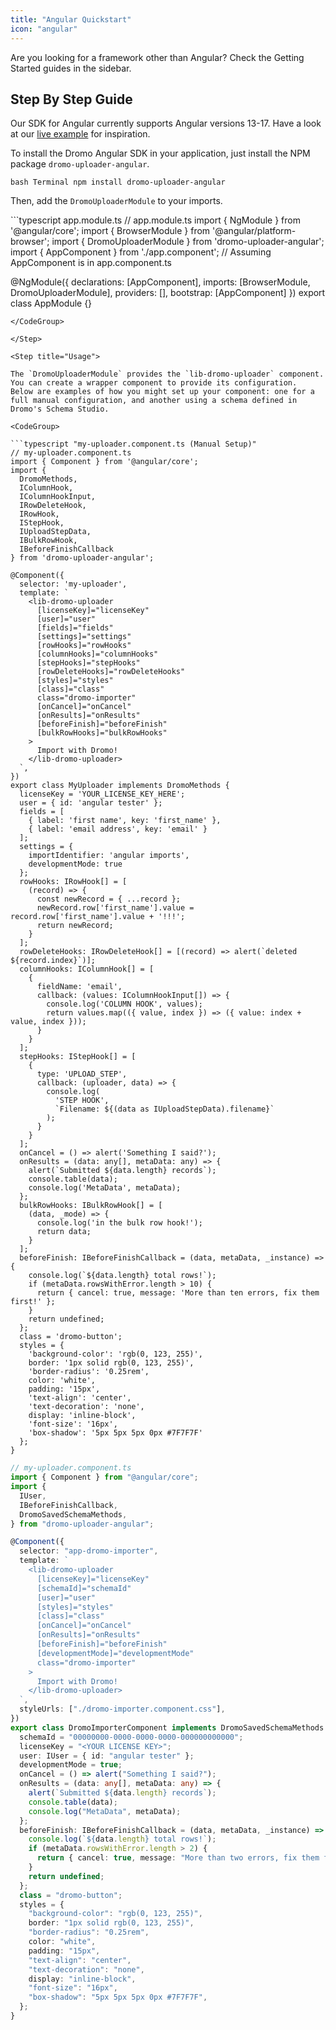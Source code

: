 ```yaml
---
title: "Angular Quickstart"
icon: "angular"
---
```


<Note>
  Are you looking for a framework other than Angular? Check the Getting Started
  guides in the sidebar.
</Note>

## Step By Step Guide

Our SDK for Angular currently supports Angular versions 13-17. Have a look at our [live example](https://codesandbox.io/s/dromo-developer-demo-angular-wbxuzt?file=/src/app/dromo-importer/dromo-importer.component.ts) for inspiration.

<Steps>

<Step title="Installation">

To install the Dromo Angular SDK in your application, just install the NPM package `dromo-uploader-angular`.

<CodeGroup>```bash Terminal npm install dromo-uploader-angular ```</CodeGroup>

Then, add the `DromoUploaderModule` to your imports.

<CodeGroup>
```typescript app.module.ts
// app.module.ts
import { NgModule } from '@angular/core';
import { BrowserModule } from '@angular/platform-browser';
import { DromoUploaderModule } from 'dromo-uploader-angular';
import { AppComponent } from './app.component'; // Assuming AppComponent is in app.component.ts

@NgModule({
declarations: [AppComponent],
imports: [BrowserModule, DromoUploaderModule],
providers: [],
bootstrap: [AppComponent]
})
export class AppModule {}

````
</CodeGroup>

</Step>

<Step title="Usage">

The `DromoUploaderModule` provides the `lib-dromo-uploader` component. You can create a wrapper component to provide its configuration.
Below are examples of how you might set up your component: one for a full manual configuration, and another using a schema defined in Dromo's Schema Studio.

<CodeGroup>

```typescript "my-uploader.component.ts (Manual Setup)"
// my-uploader.component.ts
import { Component } from '@angular/core';
import {
  DromoMethods,
  IColumnHook,
  IColumnHookInput,
  IRowDeleteHook,
  IRowHook,
  IStepHook,
  IUploadStepData,
  IBulkRowHook,
  IBeforeFinishCallback
} from 'dromo-uploader-angular';

@Component({
  selector: 'my-uploader',
  template: `
    <lib-dromo-uploader
      [licenseKey]="licenseKey"
      [user]="user"
      [fields]="fields"
      [settings]="settings"
      [rowHooks]="rowHooks"
      [columnHooks]="columnHooks"
      [stepHooks]="stepHooks"
      [rowDeleteHooks]="rowDeleteHooks"
      [styles]="styles"
      [class]="class"
      class="dromo-importer"
      [onCancel]="onCancel"
      [onResults]="onResults"
      [beforeFinish]="beforeFinish"
      [bulkRowHooks]="bulkRowHooks"
    >
      Import with Dromo!
    </lib-dromo-uploader>
  `,
})
export class MyUploader implements DromoMethods {
  licenseKey = 'YOUR_LICENSE_KEY_HERE';
  user = { id: 'angular tester' };
  fields = [
    { label: 'first name', key: 'first_name' },
    { label: 'email address', key: 'email' }
  ];
  settings = {
    importIdentifier: 'angular imports',
    developmentMode: true
  };
  rowHooks: IRowHook[] = [
    (record) => {
      const newRecord = { ...record };
      newRecord.row['first_name'].value = record.row['first_name'].value + '!!!';
      return newRecord;
    }
  ];
  rowDeleteHooks: IRowDeleteHook[] = [(record) => alert(`deleted ${record.index}`)];
  columnHooks: IColumnHook[] = [
    {
      fieldName: 'email',
      callback: (values: IColumnHookInput[]) => {
        console.log('COLUMN HOOK', values);
        return values.map(({ value, index }) => ({ value: index + value, index }));
      }
    }
  ];
  stepHooks: IStepHook[] = [
    {
      type: 'UPLOAD_STEP',
      callback: (uploader, data) => {
        console.log(
          'STEP HOOK',
          `Filename: ${(data as IUploadStepData).filename}`
        );
      }
    }
  ];
  onCancel = () => alert('Something I said?');
  onResults = (data: any[], metaData: any) => {
    alert(`Submitted ${data.length} records`);
    console.table(data);
    console.log('MetaData', metaData);
  };
  bulkRowHooks: IBulkRowHook[] = [
    (data, _mode) => {
      console.log('in the bulk row hook!');
      return data;
    }
  ];
  beforeFinish: IBeforeFinishCallback = (data, metaData, _instance) => {
    console.log(`${data.length} total rows!`);
    if (metaData.rowsWithError.length > 10) {
      return { cancel: true, message: 'More than ten errors, fix them first!' };
    }
    return undefined;
  };
  class = 'dromo-button';
  styles = {
    'background-color': 'rgb(0, 123, 255)',
    border: '1px solid rgb(0, 123, 255)',
    'border-radius': '0.25rem',
    color: 'white',
    padding: '15px',
    'text-align': 'center',
    'text-decoration': 'none',
    display: 'inline-block',
    'font-size': '16px',
    'box-shadow': '5px 5px 5px 0px #7F7F7F'
  };
}
````

```typescript "my-uploader.component.ts (Schema Studio)"
// my-uploader.component.ts
import { Component } from "@angular/core";
import {
  IUser,
  IBeforeFinishCallback,
  DromoSavedSchemaMethods,
} from "dromo-uploader-angular";

@Component({
  selector: "app-dromo-importer",
  template: `
    <lib-dromo-uploader
      [licenseKey]="licenseKey"
      [schemaId]="schemaId"
      [user]="user"
      [styles]="styles"
      [class]="class"
      [onCancel]="onCancel"
      [onResults]="onResults"
      [beforeFinish]="beforeFinish"
      [developmentMode]="developmentMode"
      class="dromo-importer"
    >
      Import with Dromo!
    </lib-dromo-uploader>
  `,
  styleUrls: ["./dromo-importer.component.css"],
})
export class DromoImporterComponent implements DromoSavedSchemaMethods {
  schemaId = "00000000-0000-0000-0000-000000000000";
  licenseKey = "<YOUR LICENSE KEY>";
  user: IUser = { id: "angular tester" };
  developmentMode = true;
  onCancel = () => alert("Something I said?");
  onResults = (data: any[], metaData: any) => {
    alert(`Submitted ${data.length} records`);
    console.table(data);
    console.log("MetaData", metaData);
  };
  beforeFinish: IBeforeFinishCallback = (data, metaData, _instance) => {
    console.log(`${data.length} total rows!`);
    if (metaData.rowsWithError.length > 2) {
      return { cancel: true, message: "More than two errors, fix them first!" };
    }
    return undefined;
  };
  class = "dromo-button";
  styles = {
    "background-color": "rgb(0, 123, 255)",
    border: "1px solid rgb(0, 123, 255)",
    "border-radius": "0.25rem",
    color: "white",
    padding: "15px",
    "text-align": "center",
    "text-decoration": "none",
    display: "inline-block",
    "font-size": "16px",
    "box-shadow": "5px 5px 5px 0px #7F7F7F",
  };
}
```

</CodeGroup>

</Step>

</Steps>
